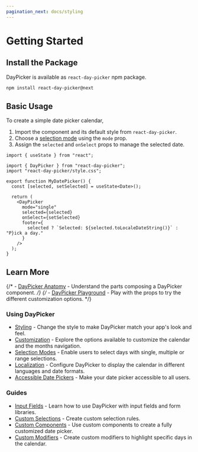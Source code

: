```yaml
---
pagination_next: docs/styling
---
```


# Getting Started

## Install the Package

DayPicker is available as `react-day-picker` npm package.

```bash npm2yarn
npm install react-day-picker@next
```

## Basic Usage

To create a simple date picker calendar,

1. Import the component and its default style from `react-day-picker`.
2. Choose a [selection mode](./docs/selection-modes) using the `mode` prop.
3. Assign the `selected` and `onSelect` props to manage the selected date.

```tsx
import { useState } from "react";

import { DayPicker } from "react-day-picker";
import "react-day-picker/style.css";

export function MyDatePicker() {
  const [selected, setSelected] = useState<Date>();

  return (
    <DayPicker
      mode="single"
      selected={selected}
      onSelect={setSelected}
      footer={
        selected ? `Selected: ${selected.toLocaleDateString()}` : "P}ick a day."
      }
    />
  );
}
```

<BrowserWindow>
  <Examples.Start />
</BrowserWindow>

## Learn More

{/* - [DayPicker Anatomy](./docs/anatomy) - Understand the parts composing a DayPicker component. */}
{/* - [DayPicker Playground](./playground) - Play with the props to try the different customization options. */}

### Using DayPicker

- [Styling](./docs/styling) - Change the style to make DayPicker match your app's look and feel.
- [Customization](./docs/customization) - Explore the options available to customize the calendar and the months navigation.
- [Selection Modes](./docs/selection-modes) - Enable users to select days with single, multiple or range selections.
- [Localization](./docs/localization) - Configure DayPicker to display the calendar in different languages and date formats.
- [Accessible Date Pickers](./docs/accessibility) - Make your date picker accessible to all users.

### Guides

- [Input Fields](./guides/input-fields) - Learn how to use DayPicker with input fields and form libraries.
- [Custom Selections](./guides/custom-selections) - Create custom selection rules.
- [Custom Components](./guides/custom-components) - Use custom components to create a fully customized date picker.
- [Custom Modifiers](./guides/custom-modifiers) - Create custom modifiers to highlight specific days in the calendar.

